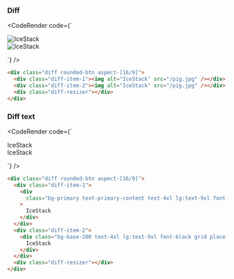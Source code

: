 
### Diff

<CodeRender code={`
<div class="diff rounded-btn aspect-[16/9]">
  <div class="diff-item-1"><img alt="IceStack" src="/pig.jpg" /></div>
  <div class="diff-item-2"><img alt="IceStack" src="/pig.jpg" /></div>
  <div class="diff-resizer"></div>
</div>

`} />
  
```html
<div class="diff rounded-btn aspect-[16/9]">
  <div class="diff-item-1"><img alt="IceStack" src="/pig.jpg" /></div>
  <div class="diff-item-2"><img alt="IceStack" src="/pig.jpg" /></div>
  <div class="diff-resizer"></div>
</div>

```
### Diff text

<CodeRender code={`
<div class="diff rounded-btn aspect-[16/9]">
  <div class="diff-item-1">
    <div
      class="bg-primary text-primary-content text-4xl lg:text-9xl font-black grid place-content-center"
    >
      IceStack
    </div>
  </div>
  <div class="diff-item-2">
    <div class="bg-base-200 text-4xl lg:text-9xl font-black grid place-content-center">
      IceStack
    </div>
  </div>
  <div class="diff-resizer"></div>
</div>

`} />
  
```html
<div class="diff rounded-btn aspect-[16/9]">
  <div class="diff-item-1">
    <div
      class="bg-primary text-primary-content text-4xl lg:text-9xl font-black grid place-content-center"
    >
      IceStack
    </div>
  </div>
  <div class="diff-item-2">
    <div class="bg-base-200 text-4xl lg:text-9xl font-black grid place-content-center">
      IceStack
    </div>
  </div>
  <div class="diff-resizer"></div>
</div>

```   

    